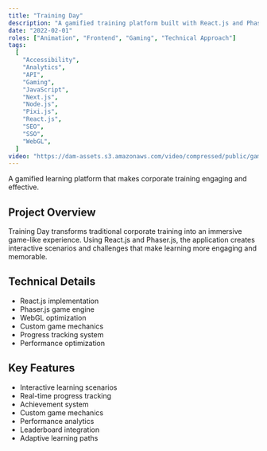 ```yaml
---
title: "Training Day"
description: "A gamified training platform built with React.js and Phaser.js, featuring interactive learning experiences and real-time progress tracking."
date: "2022-02-01"
roles: ["Animation", "Frontend", "Gaming", "Technical Approach"]
tags:
  [
    "Accessibility",
    "Analytics",
    "API",
    "Gaming",
    "JavaScript",
    "Next.js",
    "Node.js",
    "Pixi.js",
    "React.js",
    "SEO",
    "SSO",
    "WebGL",
  ]
video: "https://dam-assets.s3.amazonaws.com/video/compressed/public/games-03.mp4"
---
```


A gamified learning platform that makes corporate training engaging and effective.

## Project Overview

Training Day transforms traditional corporate training into an immersive game-like experience. Using React.js and Phaser.js, the application creates interactive scenarios and challenges that make learning more engaging and memorable.

## Technical Details

- React.js implementation
- Phaser.js game engine
- WebGL optimization
- Custom game mechanics
- Progress tracking system
- Performance optimization

## Key Features

- Interactive learning scenarios
- Real-time progress tracking
- Achievement system
- Custom game mechanics
- Performance analytics
- Leaderboard integration
- Adaptive learning paths
